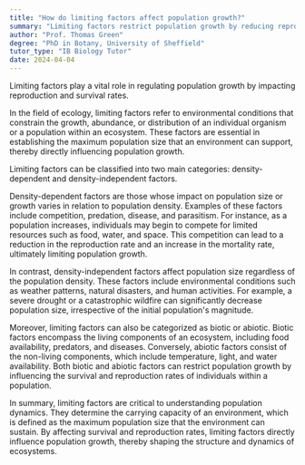 ```yaml
---
title: "How do limiting factors affect population growth?"
summary: "Limiting factors restrict population growth by reducing reproduction and survival rates."
author: "Prof. Thomas Green"
degree: "PhD in Botany, University of Sheffield"
tutor_type: "IB Biology Tutor"
date: 2024-04-04
---
```


Limiting factors play a vital role in regulating population growth by impacting reproduction and survival rates.

In the field of ecology, limiting factors refer to environmental conditions that constrain the growth, abundance, or distribution of an individual organism or a population within an ecosystem. These factors are essential in establishing the maximum population size that an environment can support, thereby directly influencing population growth.

Limiting factors can be classified into two main categories: density-dependent and density-independent factors. 

Density-dependent factors are those whose impact on population size or growth varies in relation to population density. Examples of these factors include competition, predation, disease, and parasitism. For instance, as a population increases, individuals may begin to compete for limited resources such as food, water, and space. This competition can lead to a reduction in the reproduction rate and an increase in the mortality rate, ultimately limiting population growth.

In contrast, density-independent factors affect population size regardless of the population density. These factors include environmental conditions such as weather patterns, natural disasters, and human activities. For example, a severe drought or a catastrophic wildfire can significantly decrease population size, irrespective of the initial population's magnitude.

Moreover, limiting factors can also be categorized as biotic or abiotic. Biotic factors encompass the living components of an ecosystem, including food availability, predators, and diseases. Conversely, abiotic factors consist of the non-living components, which include temperature, light, and water availability. Both biotic and abiotic factors can restrict population growth by influencing the survival and reproduction rates of individuals within a population.

In summary, limiting factors are critical to understanding population dynamics. They determine the carrying capacity of an environment, which is defined as the maximum population size that the environment can sustain. By affecting survival and reproduction rates, limiting factors directly influence population growth, thereby shaping the structure and dynamics of ecosystems.
    